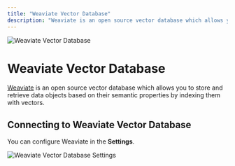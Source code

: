 ```yaml
---
title: "Weaviate Vector Database"
description: "Weaviate is an open source vector database which allows you to store and retrieve data objects based on their semantic properties by indexing them with vectors."
---
```



<Image
  src="/images/SolnAI-setup/vector-database-configuration/cloud/weaviate/header-image.png"
  height={1080}
  width={1920}
  quality={100}
  alt="Weaviate Vector Database"
/>

# Weaviate Vector Database

[Weaviate](https://weaviate.io/) is an open source vector database which allows you to store and retrieve data objects based on their semantic properties by indexing them with vectors.

## Connecting to Weaviate Vector Database

You can configure Weaviate in the **Settings**.

<Image
  src="/images/SolnAI-setup/vector-database-configuration/cloud/weaviate/weaviate-vectordb.png"
  height={1080}
  width={1920}
  quality={100}
  alt="Weaviate Vector Database Settings"
/>
